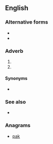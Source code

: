 {{also|pKa}}
==English==

===Alternative forms===
* {{l|en|P.K.A.}}
* {{l|en|p/k/a}}

===Adverb===
{{en-adv}}

# {{initialism of|[[professionally]] [[known]] [[as]]|lang=en}}
# {{initialism of|[[previously]] [[known]] [[as]]|lang=en}}

====Synonyms====
* {{l|en|FKA}}

===See also===
* {{l|en|AKA}}

===Anagrams===
* [[pak#English|pak]]
